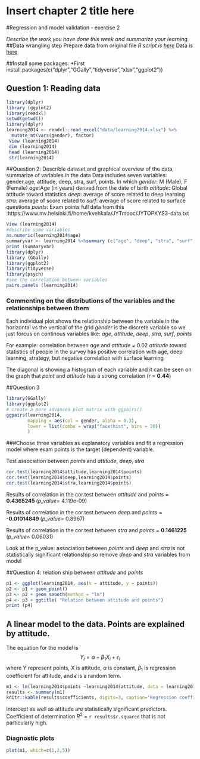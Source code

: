 # Insert chapter 2 title here
#Regression and model validation - exercise 2

*Describe the work you have done this week and summarize your learning.*
##Data wrangling step
Prepare data from original file 
*R script is [here](https://github.com/maivu2054/IODS-project/blob/master/data/learning.R)
*Data is [here](https://github.com/maivu2054/IODS-project/blob/master/data/learning2014.xlsx)

##Install some packages:
*First install.packages(c("dplyr","GGally","tidyverse","xlsx","ggplot2"))

## Question 1: Reading data
```r
library(dplyr)
library (ggplot2)
library(readxl)
setwd(getwd())
library(dplyr)
learning2014 <- readxl::read_excel("data/learning2014.xlsx") %>%
  mutate_at(vars(gender), factor)
 View (learning2014)
 dim (learning2014)
 head (learning2014)
 str(learning2014)
```

##Question 2: Describle dataset and graphical overview of the data, summarize of variables in the data
Data includes seven variables: gender,age, attitude, deep, stra, surf, points.
In which
*gender*: M (Male), F (Female)
*age*:Age (in years) derived from the date of birth
*attitude*: Global attitude toward statistics
*deep*: average of score related to deep learning
*stra*: average of score related to 
*surf*: average of score related to surface questions
*points*: Exam points
full data from this :https://www.mv.helsinki.fi/home/kvehkala/JYTmooc/JYTOPKYS3-data.txt

```r
View (learning2014)
#describe some variables
as.numeric(learning2014$age)
summaryvar <- learning2014 %>%summary (c("age", "deep", "stra", "surf", "points" ))
print (summaryvar)
library(dplyr)
library (GGally)
library(ggplot2)
library(tidyverse)
library(psych)
#see the correlation between variables
pairs.panels (learning2014)
```
### Commenting on the distributions of the variables and the relationships between them
Each individual plot shows the relationship between the variable in the horizontal vs the vertical of the grid
 *gender* is the discrete variable so we just forcus on continous variables like: *age*, *attitude*, *deep*, *stra*, *surf*, *points*

For example: correlation between *age* and *attitude* = 0.02
*attitude* toward statistics of people in the survey has positive correlation with age, deep learning, strategy, but negative correlation with surface learning

The diagonal is showing a histogram of each variable and it can be seen on the graph that *point* and *attitude* has a strong correlation (*r* = **0.44**)

##Question 3

```r
library(GGally)
library(ggplot2)
# create a more advanced plot matrix with ggpairs()
ggpairs(learning2014, 
        mapping = aes(col = gender, alpha = 0.3), 
        lower = list(combo = wrap("facethist", bins = 20))
        )
```

###Choose three variables as explanatory variables and fit a regression model where exam points is the target (dependent) variable. 

Test association between *points* and *attitude*, *deep*, *stra* 


```r
cor.test(learning2014$attitude,learning2014$points)
cor.test(learning2014$deep,learning2014$points)
cor.test(learning2014$stra,learning2014$points)
```
Results of correlation in the cor.test between *attitude* and *points* = **0.4365245 ** (*p_value*= 4.119e-09)

Results of correlation in the cor.test between *deep* and *points* = **-0.01014849  **(*p_value*= 0.8967)

Results of correlation in the cor.test between *stra* and *points* = **0.1461225  **(*p_value*= 0.06031)

Look at the p_value: association between *points* and *deep* and *stra* is not statistically significant relationship so remove *deep* and *stra* variables from model

##Question 4: relation ship between *attitude* and *points*



```r
p1 <- ggplot(learning2014, aes(x = attitude, y = points))
p2 <- p1 + geom_point()
p3 <- p2 + geom_smooth(method = "lm")
p4 <- p3 + ggtitle( "Relation between attitude and points")
print (p4)
```

## A linear model to the data. Points are explained by attitude.
 
The equation for the model is
$$
Y_i = \alpha + \beta_1 X_i + \epsilon_i
$$
where Y represent points, X is attitude, $\alpha$ is constant, $\beta_1$ is regression
coefficient for attitude, and $\epsilon$ is a random term.

```r
m1 <- lm(learning2014$points ~learning2014$attitude, data = learning2014)
results <- summary(m1)
knitr::kable(results$coefficients, digits=3, caption="Regression coefficients")
```


Intercept as well as attitude are statistically significant predictors. 
Coefficient of determination $R^2$ = `r results$r.squared` that is not particularly high.

### Diagnostic plots
```r
plot(m1, which=c(1,2,5))
```


